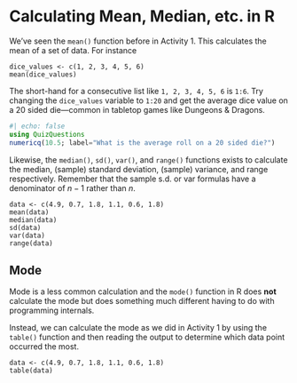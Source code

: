 # Calculating Mean, Median, etc. in R

We've seen the `mean()` function before in Activity 1. This calculates the mean
of a set of data. For instance

```webr
dice_values <- c(1, 2, 3, 4, 5, 6)
mean(dice_values)
```

::: {.callout-tip}
The short-hand for a consecutive list like `1, 2, 3, 4, 5,
6` is `1:6`. Try changing the `dice_values` variable to `1:20` and get the
average dice value on a 20 sided die—common in tabletop games like Dungeons &
Dragons.
:::

```julia
#| echo: false
using QuizQuestions
numericq(10.5; label="What is the average roll on a 20 sided die?")
```

Likewise, the `median()`, `sd()`, `var()`, and `range()` functions exists to calculate the median, (sample) standard deviation, (sample) variance, and range respectively. Remember that the sample s.d. or var formulas have a denominator of $n - 1$ rather than $n$.

```webr
data <- c(4.9, 0.7, 1.8, 1.1, 0.6, 1.8)
mean(data)
median(data)
sd(data)
var(data)
range(data)
```

## Mode

Mode is a less common calculation and the `mode()` function in R does **not**
calculate the mode but does something much different having to do with
programming internals.

Instead, we can calculate the mode as we did in Activity 1 by using the
`table()` function and then reading the output to determine which data point
occurred the most.

```webr
data <- c(4.9, 0.7, 1.8, 1.1, 0.6, 1.8)
table(data)
```
